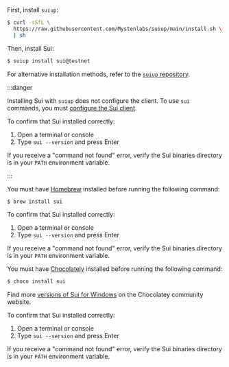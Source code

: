 
<Tabs groupId="install-tool">

<TabItem label="suiup" value="suiup">

First, install `suiup`:

```sh
$ curl -sSfL \
  https://raw.githubusercontent.com/Mystenlabs/suiup/main/install.sh \
  | sh
```

Then, install Sui:

```sh
$ suiup install sui@testnet
```

For alternative installation methods, refer to the [`suiup` repository](https://github.com/MystenLabs/suiup).

:::danger

Installing Sui with `suiup` does not configure the client. To use `sui` commands, you must [configure the Sui client](/guides/developer/getting-started/configure-sui-client.mdx).

To confirm that Sui installed correctly:

1. Open a terminal or console
2. Type `sui --version` and press Enter

If you receive a "command not found" error, verify the Sui binaries directory is in your `PATH` environment variable.

:::

</TabItem>

<TabItem label="Homebrew" value="brew">

You must have [Homebrew](https://brew.sh/) installed before running the following command:

```sh
$ brew install sui
```

To confirm that Sui installed correctly:

1. Open a terminal or console
2. Type `sui --version` and press Enter

If you receive a "command not found" error, verify the Sui binaries directory is in your `PATH` environment variable.


</TabItem>

<TabItem label="Chocolatey" value="choco">

You must have [Chocolately](https://chocolatey.org/) installed before running the following command:

```sh
$ choco install sui
```

Find more [versions of Sui for Windows](https://community.chocolatey.org/packages/sui) on the Chocolatey community website.

To confirm that Sui installed correctly:

1. Open a terminal or console
2. Type `sui --version` and press Enter

If you receive a "command not found" error, verify the Sui binaries directory is in your `PATH` environment variable.

</TabItem>

</Tabs>

